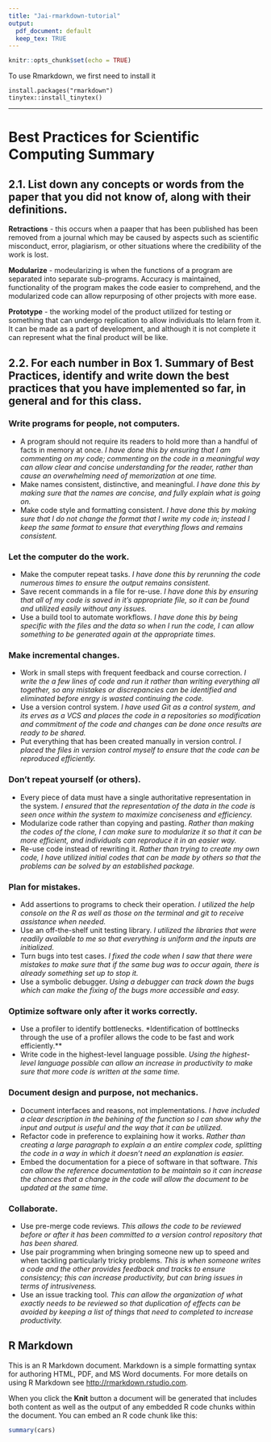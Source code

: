 ```yaml
---
title: "Jai-rmarkdown-tutorial"
output:
  pdf_document: default
  keep_tex: TRUE
---
```


```r
knitr::opts_chunk$set(echo = TRUE)
```

To use Rmarkdown, we first need to install it

```
install.packages("rmarkdown")
tinytex::install_tinytex()
```

---

# Best Practices for Scientific Computing Summary

## 2.1. List down any concepts or words from the paper that you did not know of, along with their definitions.

**Retractions** - this occurs when a paaper that has been published has been removed from a journal which may be caused by aspects such as scientific misconduct, error, plagiarism, or other situations where the credibility of the work is lost. 

**Modularize** - modeularizing is when the functions of a program are separated into separate sub-programs. Accuracy is maintained, functionality of the program makes the code easier to comprehend, and the modularized code can allow repurposing of other projects with more ease.

**Prototype** - the working model of the product utilized for testing or something that can undergo replication to allow individuals tto lelarn from it. It can be made as a part of development, and although it is not complete it can represent what the final product will be like. 

## 2.2. For each number in Box 1. Summary of Best Practices, identify and write down the best practices that you have implemented so far, in general and for this class.
 
### Write programs for people, not computers.
- A program should not require its readers to hold more than a handful of facts in memory at once.
*I have done this by ensuring that I am commenting on my code; commenting on the code in a meaningful way can allow clear and concise understanding for the reader, rather than cause an overwhelming need of memorization at one time.* 
- Make names consistent, distinctive, and meaningful.
*I have done this by making sure that the names are concise, and fully explain what is going on.*
- Make code style and formatting consistent.
*I have done this by making sure that I do not change the format that I write my code in; instead I keep the same format to ensure that everything flows and remains consistent.* 

### Let the computer do the work.
- Make the computer repeat tasks.
*I have done this by rerunning the code numerous times to ensure the output remains consistent.*
- Save recent commands in a file for re-use.
*I have done this by ensuring that all of my code is saved in it's appropriate file, so it can be found and utilized easily without any issues.*
- Use a build tool to automate workflows.
*I have done this by being specific with the files and the data so when I run the code, I can allow something to be generated again at the appropriate times.*

### Make incremental changes.
- Work in small steps with frequent feedback and course correction.
*I write the a few lines of code and run it rather than writing everything all together, so any mistakes or discrepancies can be identified and eliminated before enrgy is wasted continuing the code.*
- Use a version control system.
*I have used Git as a control system, and its erves as a VCS and places the code in a repositories so modification and commitment of the code and changes can be done once results are ready to be shared.*
- Put everything that has been created manually in version control.
*I placed the files in version control myself to ensure that the code can be reproduced efficiently.*

### Don't repeat yourself (or others).
- Every piece of data must have a single authoritative representation in the system.
*I ensured that the representation of the data in the code is seen once within the system to maximize conciseness and efficiency.*
- Modularize code rather than copying and pasting.
*Rather than making the codes of the clone, I can make sure to modularize it so that it can be more efficient, and individuals can reproduce it in an easier way.*
- Re-use code instead of rewriting it.
*Rather than trying to create my own code, I have utilized initial codes that can be made by others so that the problems can be solved by an established package.*

### Plan for mistakes.
- Add assertions to programs to check their operation.
*I utilized the help console on the R as well as those on the terminal and git to receive assistance when needed.*
- Use an off-the-shelf unit testing library.
*I utilized the libraries that were readily available to me so that everything is uniform and the inputs are initialized.*
- Turn bugs into test cases.
*I fixed the code when I saw that there were mistakes to make sure that if the same bug was to occur again, there is already something set up to stop it.*
- Use a symbolic debugger.
*Using a debugger can track down the bugs which can make the fixing of the bugs more accessible and easy.*

### Optimize software only after it works correctly.
- Use a profiler to identify bottlenecks.
*Identification of bottlnecks through the use of a profiler allows the code to be fast and work efficiently.**
- Write code in the highest-level language possible.
*Using the highest-level language possible can allow an increase in productivity to make sure that more code is written at the same time.*

### Document design and purpose, not mechanics.
- Document interfaces and reasons, not implementations.
*I have included a clear description in the behining of the function so I can show why the input and output is useful and the way that it can be utilized.*
- Refactor code in preference to explaining how it works.
*Rather than creating a large paragraph to explain a an entire complex code, splitting the code in a way in which it doesn't need an explanation is easier.*
- Embed the documentation for a piece of software in that software.
*This can allow the reference documentation to be maintain so it can increase the chances that a change in the code will allow the document to be updated at the same time.*

### Collaborate.
- Use pre-merge code reviews.
*This allows the code to be reviewed before or after it has been committed to a version control repository that has been shared.*
- Use pair programming when bringing someone new up to speed and when tackling particularly tricky problems.
*This is when someone writes a code and the other provides feedback and tracks to ensure consistency; this can increase productivity, but can bring issues in terms of intrusiveness.*
- Use an issue tracking tool.
*This can allow the organization of what exactly needs to be reviewed so that duplication of effects can be avoided by keeping a list of things that need to completed to increase productivity.*

## R Markdown

This is an R Markdown document. Markdown is a simple formatting syntax for authoring HTML, PDF, and MS Word documents. For more details on using R Markdown see <http://rmarkdown.rstudio.com>.

When you click the **Knit** button a document will be generated that includes both content as well as the output of any embedded R code chunks within the document. You can embed an R code chunk like this:

```r
summary(cars)
```